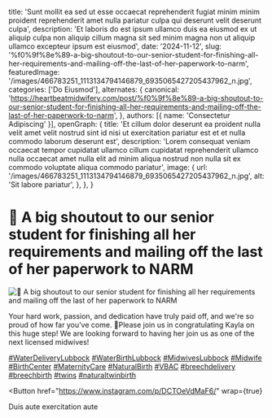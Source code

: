   title: 'Sunt mollit ea sed ut esse occaecat reprehenderit fugiat minim minim proident reprehenderit amet nulla pariatur culpa qui deserunt velit deserunt culpa',
  description: 'Et laboris do est ipsum ullamco duis ea eiusmod ex ut aliquip culpa non aliquip cillum magna sit sed minim magna non ut aliquip ullamco excepteur ipsum est eiusmod',
  date: '2024-11-12',
  slug: '%f0%9f%8e%89-a-big-shoutout-to-our-senior-student-for-finishing-all-her-requirements-and-mailing-off-the-last-of-her-paperwork-to-narm',
  featuredImage: '/images/466783251_1113134794146879_6935065427205437962_n.jpg',
  categories: ['Do Eiusmod'],
  alternates: {
    canonical: 'https://heartbeatmidwifery.com/post/%f0%9f%8e%89-a-big-shoutout-to-our-senior-student-for-finishing-all-her-requirements-and-mailing-off-the-last-of-her-paperwork-to-narm',
  },
  authors: [{ name: 'Consectetur Adipiscing' }],
  openGraph: {
    title: 'Et cillum dolor deserunt ea proident nulla velit amet velit nostrud sint id nisi ut exercitation pariatur est et et nulla commodo laborum deserunt est',
    description: 'Lorem consequat veniam occaecat tempor cupidatat ullamco cillum cupidatat reprehenderit ullamco nulla occaecat amet nulla elit ad minim aliqua nostrud non nulla sit ex commodo voluptate aliqua commodo pariatur',
    image: {
      url: '/images/466783251_1113134794146879_6935065427205437962_n.jpg',
      alt: 'Sit labore pariatur',
    },
  },
}


# 🎉 A big shoutout to our senior student for finishing all her requirements and mailing off the last of her paperwork to NARM

<Image
  src="/images/466783251_1113134794146879_6935065427205437962_n.jpg"
  size="large"
  wrap={true}
  alt="🎉 A big shoutout to our senior student for finishing all her requirements and mailing off the last of her paperwork to NARM"
/>

Your hard work, passion, and dedication have truly paid off, and we're so proud of how far you've come. 🌟Please join us in congratulating Kayla on this huge step! We are looking forward to having her join us as one of the next licensed midwives!

[#WaterDeliveryLubbock](https://www.instagram.com/explore/tags/WaterDeliveryLubbock/) [#WaterBirthLubbock](https://www.instagram.com/explore/tags/WaterBirthLubbock/) [#MidwivesLubbock](https://www.instagram.com/explore/tags/MidwivesLubbock/) [#Midwife](https://www.instagram.com/explore/tags/Midwife/) [#BirthCenter](https://www.instagram.com/explore/tags/BirthCenter/) [#MaternityCare](https://www.instagram.com/explore/tags/MaternityCare/) [#NaturalBirth](https://www.instagram.com/explore/tags/NaturalBirth/) [#VBAC](https://www.instagram.com/explore/tags/VBAC/) [#breechdelivery](https://www.instagram.com/explore/tags/breechdelivery/) [#breechbirth](https://www.instagram.com/explore/tags/breechbirth/) [#twins](https://www.instagram.com/explore/tags/twins/) [#naturaltwinbirth](https://www.instagram.com/explore/tags/naturaltwinbirth/)

<Button
  href="https://www.instagram.com/p/DCTOeVdMaF6/"
  wrap={true}
>
  Duis aute exercitation aute
</Button>
